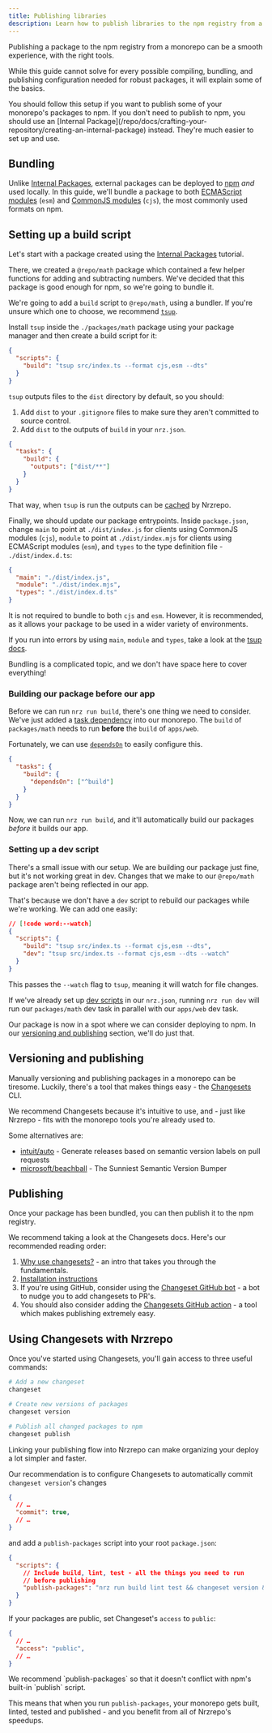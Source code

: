 ```yaml
---
title: Publishing libraries
description: Learn how to publish libraries to the npm registry from a monorepo.
---
```



Publishing a package to the npm registry from a monorepo can be a smooth experience, with the right tools.

While this guide cannot solve for every possible compiling, bundling, and publishing configuration needed for robust packages, it will explain some of the basics.

<Callout type="info">
  You should follow this setup if you want to publish some of your monorepo's
  packages to npm. If you don't need to publish to npm, you should use an
  [Internal
  Package](/repo/docs/crafting-your-repository/creating-an-internal-package)
  instead. They're much easier to set up and use.
</Callout>

## Bundling

Unlike [Internal Packages](/repo/docs/crafting-your-repository/creating-an-internal-package), external packages can be deployed to [npm](https://www.npmjs.com) _and_ used locally. In this guide, we'll bundle a package to both [ECMAScript modules](https://developer.mozilla.org/en-US/docs/Web/JavaScript/Guide/Modules) (`esm`) and [CommonJS modules](https://en.wikipedia.org/wiki/CommonJS) (`cjs`), the most commonly used formats on npm.

## Setting up a build script

Let's start with a package created using the [Internal Packages](/repo/docs/crafting-your-repository/creating-an-internal-package) tutorial.

There, we created a `@repo/math` package which contained a few helper functions for adding and subtracting numbers. We've decided that this package is good enough for npm, so we're going to bundle it.

We're going to add a `build` script to `@repo/math`, using a bundler. If you're unsure which one to choose, we recommend [`tsup`](https://tsup.egoist.dev/).

Install `tsup` inside the `./packages/math` package using your package manager and then create a build script for it:

```json title="./packages/math/package.json"
{
  "scripts": {
    "build": "tsup src/index.ts --format cjs,esm --dts"
  }
}
```

`tsup` outputs files to the `dist` directory by default, so you should:

1. Add `dist` to your `.gitignore` files to make sure they aren't committed to source control.
2. Add `dist` to the outputs of `build` in your `nrz.json`.

```json title="./nrz.json"
{
  "tasks": {
    "build": {
      "outputs": ["dist/**"]
    }
  }
}
```

That way, when `tsup` is run the outputs can be [cached](/repo/docs/crafting-your-repository/caching) by Nrzrepo.

Finally, we should update our package entrypoints. Inside `package.json`, change `main` to point at `./dist/index.js` for clients using CommonJS modules (`cjs`), `module` to point at `./dist/index.mjs` for clients using ECMAScript modules (`esm`), and `types` to the type definition file - `./dist/index.d.ts`:

```json title="./packages/math/package.json"
{
  "main": "./dist/index.js",
  "module": "./dist/index.mjs",
  "types": "./dist/index.d.ts"
}
```

<Callout>

It is not required to bundle to both `cjs` and `esm`. However, it is recommended, as it allows your package to be used in a wider variety of environments.

If you run into errors by using `main`, `module` and `types`, take a look at the [tsup docs](https://tsup.egoist.dev/#bundle-formats).

Bundling is a complicated topic, and we don't have space here to cover everything!

</Callout>

### Building our package before our app

Before we can run `nrz run build`, there's one thing we need to consider. We've just added a [task dependency](/repo/docs/crafting-your-repository/running-tasks) into our monorepo. The `build` of `packages/math` needs to run **before** the `build` of `apps/web`.

Fortunately, we can use [`dependsOn`](/repo/docs/reference/configuration#dependson) to easily configure this.

```json title="./nrz.json"
{
  "tasks": {
    "build": {
      "dependsOn": ["^build"]
    }
  }
}
```

Now, we can run `nrz run build`, and it'll automatically build our packages _before_ it builds our app.

### Setting up a dev script

There's a small issue with our setup. We are building our package just fine, but it's not working great in dev. Changes that we make to our `@repo/math` package aren't being reflected in our app.

That's because we don't have a `dev` script to rebuild our packages while we're working. We can add one easily:

```json title="./packages/math/package.json"
// [!code word:--watch]
{
  "scripts": {
    "build": "tsup src/index.ts --format cjs,esm --dts",
    "dev": "tsup src/index.ts --format cjs,esm --dts --watch"
  }
}
```

This passes the `--watch` flag to `tsup`, meaning it will watch for file changes.

If we've already set up [dev scripts](/repo/docs/crafting-your-repository/developing-applications#configuring-development-tasks) in our `nrz.json`, running `nrz run dev` will run our `packages/math` dev task in parallel with our `apps/web` dev task.

Our package is now in a spot where we can consider deploying to npm. In our [versioning and publishing](#versioning-and-publishing) section, we'll do just that.

## Versioning and publishing

Manually versioning and publishing packages in a monorepo can be tiresome. Luckily, there's a tool that makes things easy - the [Changesets](https://github.com/changesets/changesets) CLI.

We recommend Changesets because it's intuitive to use, and - just like Nrzrepo - fits with the monorepo tools you're already used to.

Some alternatives are:

- [intuit/auto](https://github.com/intuit/auto) - Generate releases based on semantic version labels on pull requests
- [microsoft/beachball](https://github.com/microsoft/beachball) - The Sunniest Semantic Version Bumper

## Publishing

Once your package has been bundled, you can then publish it to the npm registry.

We recommend taking a look at the Changesets docs. Here's our recommended reading order:

1. [Why use changesets?](https://github.com/changesets/changesets/blob/main/docs/intro-to-using-changesets.md) - an intro that takes you through the fundamentals.
1. [Installation instructions](https://github.com/changesets/changesets/blob/main/packages/cli/README.md)
1. If you're using GitHub, consider using the [Changeset GitHub bot](https://github.com/apps/changeset-bot) - a bot to nudge you to add changesets to PR's.
1. You should also consider adding the [Changesets GitHub action](https://github.com/changesets/action) - a tool which makes publishing extremely easy.

## Using Changesets with Nrzrepo

Once you've started using Changesets, you'll gain access to three useful commands:

```bash title="Terminal"
# Add a new changeset
changeset

# Create new versions of packages
changeset version

# Publish all changed packages to npm
changeset publish
```

Linking your publishing flow into Nrzrepo can make organizing your deploy a lot simpler and faster.

Our recommendation is to configure Changesets to automatically commit `changeset version`'s changes

```json title="./.changeset/config.json"
{
  // …
  "commit": true,
  // …
}
```

and add a `publish-packages` script into your root `package.json`:

```json title="./package.json"
{
  "scripts": {
    // Include build, lint, test - all the things you need to run
    // before publishing
    "publish-packages": "nrz run build lint test && changeset version && changeset publish"
  }
}
```

If your packages are public, set Changeset's `access` to `public`:

```json title="./.changeset/config.json"
{
  // …
  "access": "public",
  // …
}
```

<Callout>
  We recommend `publish-packages` so that it doesn't conflict with npm's
  built-in `publish` script.
</Callout>

This means that when you run `publish-packages`, your monorepo gets built, linted, tested and published - and you benefit from all of Nrzrepo's speedups.
